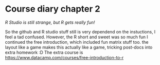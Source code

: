 # Course diary chapter 2

*R Studio is still strange, but R gets really fun!*

So the github and R studio stuff still is very dependend on the instuctions, I feel a tad confused. However, the R short and sweet was so much fun I continued the free introduction, which included fun matrix stuff too. the layout like a game makes this actually like a game, tricking post-docs into extra homework :D
The extra course is <https://www.datacamp.com/courses/free-introduction-to-r>
